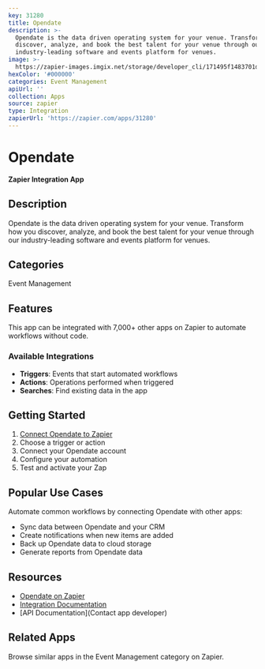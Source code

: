 ```yaml
---
key: 31280
title: Opendate
description: >-
  Opendate is the data driven operating system for your venue. Transform how you
  discover, analyze, and book the best talent for your venue through our
  industry-leading software and events platform for venues.
image: >-
  https://zapier-images.imgix.net/storage/developer_cli/171495f1483701d5b90f29320e72d809.png?auto=format%2Ccompress&ixlib=python-3.0.0&q=50
hexColor: '#000000'
categories: Event Management
apiUrl: ''
collection: Apps
source: zapier
type: Integration
zapierUrl: 'https://zapier.com/apps/31280'
---
```

# Opendate

**Zapier Integration App**

## Description

Opendate is the data driven operating system for your venue. Transform how you discover, analyze, and book the best talent for your venue through our industry-leading software and events platform for venues.

## Categories

Event Management

## Features

This app can be integrated with 7,000+ other apps on Zapier to automate workflows without code.

### Available Integrations

- **Triggers**: Events that start automated workflows
- **Actions**: Operations performed when triggered
- **Searches**: Find existing data in the app

## Getting Started

1. [Connect Opendate to Zapier](https://zapier.com/apps/31280)
2. Choose a trigger or action
3. Connect your Opendate account
4. Configure your automation
5. Test and activate your Zap

## Popular Use Cases

Automate common workflows by connecting Opendate with other apps:

- Sync data between Opendate and your CRM
- Create notifications when new items are added
- Back up Opendate data to cloud storage
- Generate reports from Opendate data

## Resources

- [Opendate on Zapier](https://zapier.com/apps/31280)
- [Integration Documentation](https://zapier.com/apps/31280/integrations)
- [API Documentation](Contact app developer)

## Related Apps

Browse similar apps in the Event Management category on Zapier.

